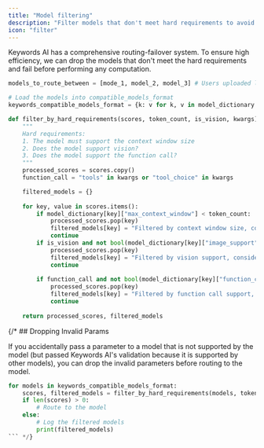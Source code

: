 ```yaml
---
title: "Model filtering"
description: "Filter models that don't meet hard requirements to avoid unnecessary computation"
icon: "filter"
---
```


Keywords AI has a comprehensive routing-failover system. To ensure high efficiency, we can drop the models that don't meet the hard requirements and fail before performing any computation.

```python
models_to_route_between = [mode_1, model_2, model_3] # Users uploaded list from request

# Load the models into compatible_models_format
keywords_compatible_models_format = {k: v for k, v in model_dictionary.items() if k in models_to_route_between}

def filter_by_hard_requirements(scores, token_count, is_vision, kwargs):
    """
    Hard requirements:
    1. The model must support the context window size
    2. Does the model support vision?
    3. Does the model support the function call?
    """
    processed_scores = scores.copy()
    function_call = "tools" in kwargs or "tool_choice" in kwargs

    filtered_models = {}
    
    for key, value in scores.items():
        if model_dictionary[key]["max_context_window"] < token_count:
            processed_scores.pop(key)
            filtered_models[key] = "Filtered by context window size, consider reducing input tokens."
            continue
        if is_vision and not bool(model_dictionary[key]["image_support"]):
            processed_scores.pop(key)
            filtered_models[key] = "Filtered by vision support, consider changing the 'content' field to text in each message"
            continue
            
        if function_call and not bool(model_dictionary[key]["function_call"]):
            processed_scores.pop(key)
            filtered_models[key] = "Filtered by function call support, consider dropping the 'tools' and 'tool_choice' fields in the request"
            continue
    
    return processed_scores, filtered_models
```

{/* ## Dropping Invalid Params

If you accidentally pass a parameter to a model that is not supported by the model (but passed Keywords AI's validation because it is supported by other models), you can drop the invalid parameters before routing to the model.

```python
for models in keywords_compatible_models_format:
    scores, filtered_models = filter_by_hard_requirements(models, token_count, is_vision, kwargs)
    if len(scores) > 0:
        # Route to the model
    else:
        # Log the filtered models
        print(filtered_models)
``` */}
